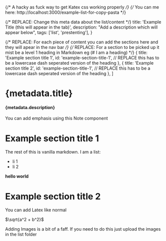 {/* A hacky as fuck way to get Katex css working properly */}
{/* You can me here: http://localhost:3000/example-list-for-copy-pasta */}

<link
  rel="stylesheet"
  href="https://cdn.jsdelivr.net/npm/katex@0.16.9/dist/katex.min.css"
  integrity="sha384-n8MVd4RsNIU0tAv4ct0nTaAbDJwPJzDEaqSD1odI+WdtXRGWt2kTvGFasHpSy3SV"
  crossOrigin="anonymous"
/>

{/* REPLACE: Change this meta data about the list/content */}
title:
'Example Title (this will appear in the tab)',
description:
"Add a description which will appear below",
tags: ['list', 'prestenting'],
}

{/* REPLACE: For each piece of content you can add the sections here and they will apear in the nav bar */}
{/* REPLACE: For a section to be picked up it mist be a level 1 heading in Markdown eg (# I am a heading) */}
{
title: 'Example section title 1',
id: 'example-section-title-1', // REPLACE this has to be a lowercase dash seperated version of the heading
},
{
title: 'Example section title 2',
id: 'example-section-title-1', // REPLACE this has to be a lowercase dash seperated version of the heading
},
]

# {metadata.title}

#### {metadata.description}

<Note>You can add emphasis using this Note component</Note>

# Example section title 1

The rest of this is vanilla markdown.
I am a list:

- li 1
- li 2

**hello world**

# Example section title 2

You can add Latex like normal

$\sqrt{a^2 + b^2}$

Adding Images is a bit of a faff. If you need to do this just upload the images in the list folder

<ExampleImage />
